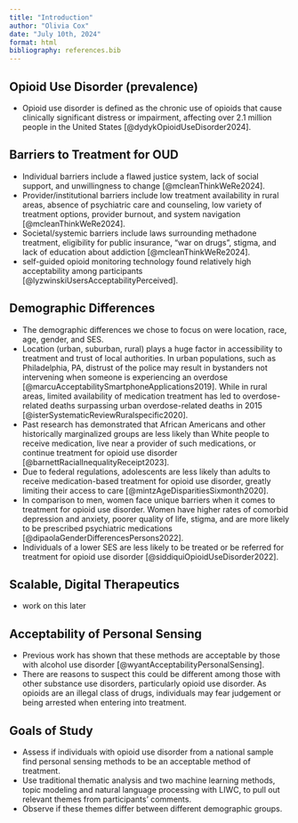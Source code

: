 ```yaml
---
title: "Introduction"
author: "Olivia Cox"
date: "July 10th, 2024"
format: html
bibliography: references.bib 
---
```


## Opioid Use Disorder (prevalence)
- Opioid use disorder is defined as the chronic use of opioids that cause clinically significant distress or impairment, affecting over 2.1 million people in the United States [@dydykOpioidUseDisorder2024]. 

## Barriers to Treatment for OUD 
- Individual barriers include a flawed justice system, lack of social support, and unwillingness to change [@mcleanThinkWeRe2024].
- Provider/institutional barriers include low treatment availability in rural areas, absence of psychiatric care and counseling, low variety of treatment options, provider burnout, and system navigation [@mcleanThinkWeRe2024].
- Societal/systemic barriers include laws surrounding methadone treatment, eligibility for public insurance, "war on drugs", stigma, and lack of education about addiction [@mcleanThinkWeRe2024].
- self-guided opioid monitoring technology found relatively high acceptability among participants [@lyzwinskiUsersAcceptabilityPerceived]. 

## Demographic Differences
- The demographic differences we chose to focus on were location, race, age, gender, and SES.
- Location (urban, suburban, rural) plays a huge factor in accessibility to treatment and trust of local authorities. In urban populations, such as Philadelphia, PA, distrust of the police may result in bystanders not intervening when someone is experiencing an overdose [@marcuAcceptabilitySmartphoneApplications2019]. While in rural areas, limited availability of medication treatment has led to overdose-related deaths surpassing urban overdose-related deaths in 2015 [@isterSystematicReviewRuralspecific2020].
- Past research has demonstrated that African Americans and other historically marginalized groups are less likely than White people to receive medication, live near a provider of such medications, or continue treatment for opioid use disorder [@barnettRacialInequalityReceipt2023]. 
- Due to federal regulations, adolescents are less likely than adults to receive medication-based treatment for opioid use disorder, greatly limiting their access to care [@mintzAgeDisparitiesSixmonth2020]. 
- In comparison to men, women face unique barriers when it comes to treatment for opioid use disorder. Women have higher rates of comorbid depression and anxiety, poorer quality of life, stigma, and are more likely to be prescribed psychiatric medications [@dipaolaGenderDifferencesPersons2022]. 
- Individuals of a lower SES are less likely to be treated or be referred for treatment for opioid use disorder [@siddiquiOpioidUseDisorder2022]. 

## Scalable, Digital Therapeutics
- work on this later

## Acceptability of Personal Sensing
- Previous work has shown that these methods are acceptable by those with alcohol use disorder [@wyantAcceptabilityPersonalSensing]. 
- There are reasons to suspect this could be different among those with other substance use disorders, particularly opioid use disorder. As opioids are an illegal class of drugs, individuals may fear judgement or being arrested when entering into treatment. 


## Goals of Study
- Assess if individuals with opioid use disorder from a national sample find personal sensing methods to be an acceptable method of treatment. 
- Use traditional thematic analysis and two machine learning methods, topic modeling and natural language processing with LIWC, to pull out relevant themes from participants' comments. 
- Observe if these themes differ between different demographic groups. 
